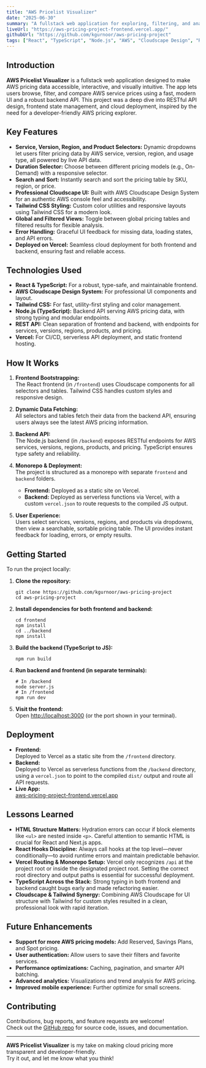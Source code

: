 ```yaml
---
title: "AWS Pricelist Visualizer"
date: "2025-06-30"
summary: "A fullstack web application for exploring, filtering, and analyzing AWS service pricing with a modern React frontend, Cloudscape UI, RESTful TypeScript backend, and Vercel deployment."
liveUrl: "https://aws-pricing-project-frontend.vercel.app/"
githubUrl: "https://github.com/kgurnoor/aws-pricing-project"
tags: ["React", "TypeScript", "Node.js", "AWS", "Cloudscape Design", "REST API", "Vercel", "Tailwind CSS", "Fullstack", "Pricing Visualization"]
---
```


## Introduction

**AWS Pricelist Visualizer** is a fullstack web application designed to make AWS pricing data accessible, interactive, and visually intuitive. The app lets users browse, filter, and compare AWS service prices using a fast, modern UI and a robust backend API. This project was a deep dive into RESTful API design, frontend state management, and cloud deployment, inspired by the need for a developer-friendly AWS pricing explorer.

## Key Features

* **Service, Version, Region, and Product Selectors:** Dynamic dropdowns let users filter pricing data by AWS service, version, region, and usage type, all powered by live API data.
* **Duration Selector:** Choose between different pricing models (e.g., On-Demand) with a responsive selector.
* **Search and Sort:** Instantly search and sort the pricing table by SKU, region, or price.
* **Professional Cloudscape UI:** Built with AWS Cloudscape Design System for an authentic AWS console feel and accessibility.
* **Tailwind CSS Styling:** Custom color utilities and responsive layouts using Tailwind CSS for a modern look.
* **Global and Filtered Views:** Toggle between global pricing tables and filtered results for flexible analysis.
* **Error Handling:** Graceful UI feedback for missing data, loading states, and API errors.
* **Deployed on Vercel:** Seamless cloud deployment for both frontend and backend, ensuring fast and reliable access.

## Technologies Used

* **React & TypeScript:** For a robust, type-safe, and maintainable frontend.
* **AWS Cloudscape Design System:** For professional UI components and layout.
* **Tailwind CSS:** For fast, utility-first styling and color management.
* **Node.js (TypeScript):** Backend API serving AWS pricing data, with strong typing and modular endpoints.
* **REST API:** Clean separation of frontend and backend, with endpoints for services, versions, regions, products, and pricing.
* **Vercel:** For CI/CD, serverless API deployment, and static frontend hosting.

## How It Works

1. **Frontend Bootstrapping:**  
   The React frontend (in `/frontend`) uses Cloudscape components for all selectors and tables. Tailwind CSS handles custom styles and responsive design.

2. **Dynamic Data Fetching:**  
   All selectors and tables fetch their data from the backend API, ensuring users always see the latest AWS pricing information.

3. **Backend API:**  
   The Node.js backend (in `/backend`) exposes RESTful endpoints for AWS services, versions, regions, products, and pricing. TypeScript ensures type safety and reliability.

4. **Monorepo & Deployment:**  
   The project is structured as a monorepo with separate `frontend` and `backend` folders.  
   - **Frontend:** Deployed as a static site on Vercel.  
   - **Backend:** Deployed as serverless functions via Vercel, with a custom `vercel.json` to route requests to the compiled JS output.

5. **User Experience:**  
   Users select services, versions, regions, and products via dropdowns, then view a searchable, sortable pricing table. The UI provides instant feedback for loading, errors, or empty results.

## Getting Started

To run the project locally:

1. **Clone the repository:**
    ```
    git clone https://github.com/kgurnoor/aws-pricing-project
    cd aws-pricing-project
    ```
2. **Install dependencies for both frontend and backend:**
    ```
    cd frontend
    npm install
    cd ../backend
    npm install
    ```
3. **Build the backend (TypeScript to JS):**
    ```
    npm run build
    ```
4. **Run backend and frontend (in separate terminals):**
    ```
    # In /backend
    node server.js
    # In /frontend
    npm run dev
    ```
5. **Visit the frontend:**  
   Open [http://localhost:3000](http://localhost:3000) (or the port shown in your terminal).

## Deployment

* **Frontend:**  
  Deployed to Vercel as a static site from the `/frontend` directory.  
* **Backend:**  
  Deployed to Vercel as serverless functions from the `/backend` directory, using a `vercel.json` to point to the compiled `dist/` output and route all API requests.
* **Live App:**  
  [aws-pricing-project-frontend.vercel.app](https://aws-pricing-project-frontend.vercel.app/)

## Lessons Learned

* **HTML Structure Matters:** Hydration errors can occur if block elements like `<ul>` are nested inside `<p>`. Careful attention to semantic HTML is crucial for React and Next.js apps.
* **React Hooks Discipline:** Always call hooks at the top level—never conditionally—to avoid runtime errors and maintain predictable behavior.
* **Vercel Routing & Monorepo Setup:** Vercel only recognizes `/api` at the project root or inside the designated project root. Setting the correct root directory and output paths is essential for successful deployment.
* **TypeScript Across the Stack:** Strong typing in both frontend and backend caught bugs early and made refactoring easier.
* **Cloudscape & Tailwind Synergy:** Combining AWS Cloudscape for UI structure with Tailwind for custom styles resulted in a clean, professional look with rapid iteration.

## Future Enhancements

* **Support for more AWS pricing models:** Add Reserved, Savings Plans, and Spot pricing.
* **User authentication:** Allow users to save their filters and favorite services.
* **Performance optimizations:** Caching, pagination, and smarter API batching.
* **Advanced analytics:** Visualizations and trend analysis for AWS pricing.
* **Improved mobile experience:** Further optimize for small screens.

## Contributing

Contributions, bug reports, and feature requests are welcome!  
Check out the [GitHub repo](https://github.com/kgurnoor/aws-pricing-project) for source code, issues, and documentation.

---

**AWS Pricelist Visualizer** is my take on making cloud pricing more transparent and developer-friendly.  
Try it out, and let me know what you think!
